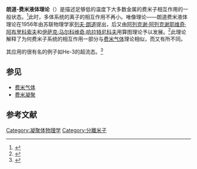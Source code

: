{{noteTA
|G1=Physics
}}
{{多個問題|
{{expert|time=2014-06-19T11:02:26+00:00}}
{{expand|time=2014-06-19T11:01:30+00:00}}
}}
{{凝聚体物理学}}

'''朗道-费米液体理论'''（{{lang-en|Landau–Fermi liquid theory}}）是描述足够低的温度下大多数金属的费米子相互作用的一般状态。<ref name=phillips>{{cite book|last=Phillips|first=Philip|title=Advanced Solid State Physics|year=2008|publisher=Perseus Books|isbn=978-81-89938-16-1|pages=224}}</ref>此时，多体系统的离子的相互作用不再小。唯像理论——朗道费米液体理论在1956年由苏联物理学家[[列夫·朗道|列夫·朗道]]提出，后又由[[阿列克谢·阿列克谢耶维奇·阿布里科索夫|阿列克谢·阿列克谢耶维奇·阿布里科索夫]]和[[伊萨克·马尔科维奇·哈拉特尼科夫|伊萨克·马尔科维奇·哈拉特尼科夫]]用算图理论予以发展。<ref name=caltech>{{cite web|last=Cross|first=Michael|title=Fermi Liquid Theory: Principles|url=http://www.pmaweb.caltech.edu/~mcc/Ph127/c/Lecture9.pdf|publisher=California Institute of Technology|accessdate=2 February 2015|archive-date=2018-01-07|archive-url=https://web.archive.org/web/20180107170357/http://www.pmaweb.caltech.edu/~mcc/Ph127/c/Lecture9.pdf|dead-url=no}}</ref>此理论解释了为何费米子系统的相互作用一部分与[[费米气体|费米气体]]理论相似，而又有所不同。

其应用的很有名的例子如He-3的超流态。<ref name=schulz>{{Cite journal|last=Schulz|first=H. J.|title=Fermi liquids and non–Fermi liquids|journal=In "proceedings of les Houches Summer School Lxi", Ed. E. Akkermans, G. Montambaux, J. Pichard, et J. Zinn-Justin (Elsevier, Amsterdam|volume=1995|issue=533|date=March 1995 | arxiv=cond-mat/9503150}}</ref>

==参见==
* [[费米气体|费米气体]]
* [[费米凝聚|费米凝聚]]

==参考文献==
{{Reflist}}

{{DEFAULTSORT:Landau–Fermi liquid theory}}
[[Category:凝聚体物理学|Category:凝聚体物理学]]
[[Category:分離米子|Category:分離米子]]
{{physics-stub}}